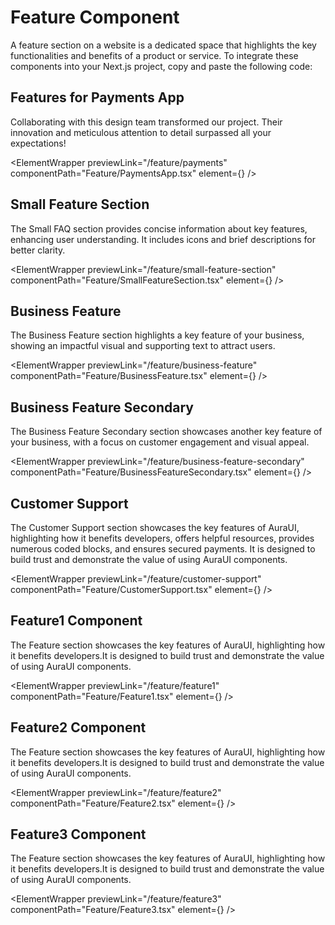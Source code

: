 

# Feature Component

A feature section on a website is a dedicated space that highlights the key functionalities and benefits of a product or service.
To integrate these components into your Next.js project, copy and paste the following code:

## Features for Payments App

Collaborating with this design team transformed our project. Their innovation and meticulous attention to detail surpassed all your expectations!

<ElementWrapper
  previewLink="/feature/payments"
  componentPath="Feature/PaymentsApp.tsx"
  element={<PaymentsApp />}
/>

## Small Feature Section

The Small FAQ section provides concise information about key features, enhancing user understanding. It includes icons and brief descriptions for better clarity.

<ElementWrapper
  previewLink="/feature/small-feature-section"
  componentPath="Feature/SmallFeatureSection.tsx"
  element={<SmallFeatureSection />}
/>

## Business Feature

The Business Feature section highlights a key feature of your business, showing an impactful visual and supporting text to attract users.

<ElementWrapper
  previewLink="/feature/business-feature"
  componentPath="Feature/BusinessFeature.tsx"
  element={<BusinessFeature />}
/>

## Business Feature Secondary

The Business Feature Secondary section showcases another key feature of your business, with a focus on customer engagement and visual appeal.

<ElementWrapper
  previewLink="/feature/business-feature-secondary"
  componentPath="Feature/BusinessFeatureSecondary.tsx"
  element={<BusinessFeatureSecondary />}
/>

## Customer Support

The Customer Support section showcases the key features of AuraUI, highlighting how it benefits developers, offers helpful resources, provides numerous coded blocks, and ensures secured payments. It is designed to build trust and demonstrate the value of using AuraUI components.

<ElementWrapper
  previewLink="/feature/customer-support"
  componentPath="Feature/CustomerSupport.tsx"
  element={<CustomerSupport />}
/>

## Feature1 Component

The Feature section showcases the key features of AuraUI, highlighting how it benefits developers.It is designed to build trust and demonstrate the value of using AuraUI components.

<ElementWrapper
  previewLink="/feature/feature1"
  componentPath="Feature/Feature1.tsx"
  element={<Feature1 />}
/>

## Feature2 Component

The Feature section showcases the key features of AuraUI, highlighting how it benefits developers.It is designed to build trust and demonstrate the value of using AuraUI components.

<ElementWrapper
  previewLink="/feature/feature2"
  componentPath="Feature/Feature2.tsx"
  element={<Feature2 />}
/>
## Feature3 Component

The Feature section showcases the key features of AuraUI, highlighting how it benefits developers.It is designed to build trust and demonstrate the value of using AuraUI components.

<ElementWrapper
  previewLink="/feature/feature3"
  componentPath="Feature/Feature3.tsx"
  element={<Feature3 />}
/>

